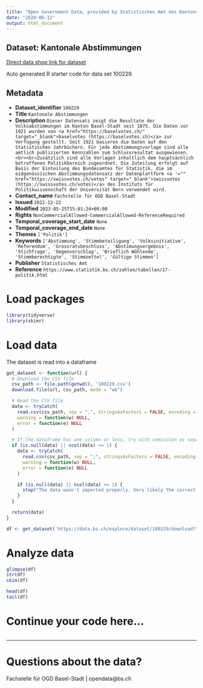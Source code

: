 ```yaml
---
title: "Open Government Data, provided by Statistisches Amt des Kantons Basel-Stadt - Fachstelle OGD"
date: "2024-06-12"
output: html_document
---
```


## Dataset: Kantonale Abstimmungen

[Direct data shop link for dataset](https://data.bs.ch/explore/dataset/100229)

Auto generated R starter code for data set 100229.

## Metadata

- **Dataset_identifier** `100229`
- **Title** `Kantonale Abstimmungen`
- **Description** `Dieser Datensatz zeigt die Resultate der Volksabstimmungen im Kanton Basel-Stadt seit 1875. Die Daten vor 1921 wurden von <a href="https://baselvotes.ch/" target="_blank">baselvotes (https://baselvotes.ch)</a> zur Verfügung gestellt. Seit 1921 basieren die Daten auf den Statistischen Jahrbüchern. Für jede Abstimmungsvorlage sind alle amtlich publizierten Kennzahlen zum Schlussresultat ausgewiesen.<br><br>Zusätzlich sind alle Vorlagen inhaltlich dem hauptsächlich betroffenen Politikbereich zugeordnet. Die Zuteilung erfolgt auf Basis der Einteilung des Bundesamtes für Statistik, die im eidgenössischen Abstimmungsdatensatz der Datenplattform <a '="" href="https://swissvotes.ch/votes" target="_blank">swissvotes (https://swissvotes.ch/votes)</a> des Instituts für Politikwissenschaft der Universität Bern verwendet wird.`
- **Contact_name** `Fachstelle für OGD Basel-Stadt`
- **Issued** `2022-12-22`
- **Modified** `2023-05-25T15:01:24+00:00`
- **Rights** `NonCommercialAllowed-CommercialAllowed-ReferenceRequired`
- **Temporal_coverage_start_date** `None`
- **Temporal_coverage_end_date** `None`
- **Themes** `['Politik']`
- **Keywords** `['Abstimmung', 'Stimmbeteiligung', 'Volksinitiative', 'Referendum', 'Grossratsbeschluss', 'Abstimungsergebnis', 'Stichfrage', 'Gegenvorschlag', 'Brieflich Wählende', 'Stimmberechtigte', 'Stimmzettel', 'Gültige Stimmen']`
- **Publisher** `Statistisches Amt`
- **Reference** `https://www.statistik.bs.ch/zahlen/tabellen/17-politik.html`


# Load packages

```r

library(tidyverse)
library(skimr)

```

# Load data

The dataset is read into a dataframe

```r
get_dataset <- function(url) {
  # Download the CSV file
  csv_path <- file.path(getwd(), '100229.csv')
  download.file(url, csv_path, mode = "wb")

  # Read the CSV file
  data <- tryCatch(
    read.csv(csv_path, sep = ",", stringsAsFactors = FALSE, encoding = "UTF-8"),
    warning = function(w) NULL,
    error = function(e) NULL
  )

  # If the dataframe has one column or less, try with semicolon as separator
  if (is.null(data) || ncol(data) <= 1) {
    data <- tryCatch(
      read.csv(csv_path, sep = ";", stringsAsFactors = FALSE, encoding = "UTF-8"),
      warning = function(w) NULL,
      error = function(e) NULL
    )

    if (is.null(data) || ncol(data) <= 1) {
      stop("The data wasn't imported properly. Very likely the correct separator couldn't be found.\nPlease check the dataset manually and adjust the code.")
    }
  }

  return(data)
}
```

```r

df <- get_dataset('https://data.bs.ch/explore/dataset/100229/download?format=csv&timezone=Europe%2FZurich')

```

# Analyze data

```r

glimpse(df)
str(df)
skim(df)

head(df)
tail(df)

```

# Continue your code here...

```r

```

------------------------------------------------------------------------

# Questions about the data?

Fachstelle für OGD Basel-Stadt | opendata@bs.ch
